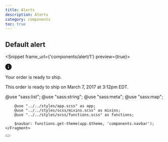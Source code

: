 ```yaml
---
title: Alerts
description: Alerts
category: components
toc: true
---
```

## Default alert


<Snippet frame_url={'components/alert/1'} preview={true}>
    <Fragment slot="html">
        <div class="alert" role="alert">
            <div class="flex align-items-top">
                <div>
                    <svg width="20" height="20" viewBox="0 0 20 20" focusable="false" aria-hidden="true">
                        <path fill="currentColor" fill-rule="evenodd"
                              d="M10 20c5.514 0 10-4.486 10-10s-4.486-10-10-10-10 4.486-10 10 4.486 10 10 10zm1-6a1 1 0 1 1-2 0v-4a1 1 0 1 1 2 0v4zm-1-9a1 1 0 1 0 0 2 1 1 0 0 0 0-2z"></path>
                    </svg>
                </div>
                <div>
                    <div>
                        <p class="title">Your order is ready to ship.</p>
                        <div class="content">
                            <p>This order is ready to ship on March 7, 2017 at 3:12pm EDT.</p>
                        </div>
                    </div>
                </div>
            </div>
        </div>
    </Fragment>
    <Fragment slot="scss">
        @use "sass:list";
        @use "sass:string";
        @use "sass:meta";
        @use "sass:map";

        @use "../../styles/app.scss" as app;
        @use "../../styles/scss/mixins.scss" as mixins;
        @use "../../styles/scss/functions.scss" as functions;

        $navbar: functions.get-theme(app.$theme, 'components.navbar');
    </Fragment>
</Snippet>

<button class="btn btn-close" aria-label="Dismiss notification" type="button">
    <svg viewBox="0 0 20 20" class="icon" focusable="false" aria-hidden="true" fill="currentColor">
        <path fill="evenodd"
              d="M6.707 5.293a1 1 0 0 0-1.414 1.414l3.293 3.293-3.293 3.293a1 1 0 1 0 1.414 1.414l3.293-3.293 3.293 3.293a1 1 0 0 0 1.414-1.414l-3.293-3.293 3.293-3.293a1 1 0 0 0-1.414-1.414l-3.293 3.293-3.293-3.293Z"></path>
    </svg>
</button>

